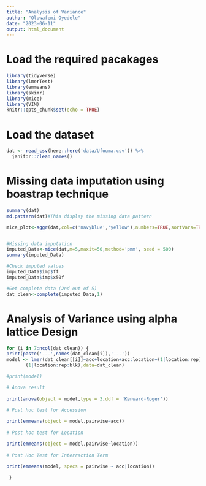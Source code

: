 ```yaml
---
title: "Analysis of Variance"
author: "Oluwafemi Oyedele"
date: "2023-06-11"
output: html_document
---
```


# Load the required pacakages

```r
library(tidyverse)
library(lmerTest)
library(emmeans)
library(skimr)
library(mice)
library(VIM)
knitr::opts_chunk$set(echo = TRUE)
```

# Load the dataset
```r
dat <- read_csv(here::here('data/Ufouma.csv')) %>%  
  janitor::clean_names()
```

# Missing data imputation using boastrap technique

```r
summary(dat)
md.pattern(dat)#This display the missing data pattern

mice_plot<-aggr(dat,col=c('navyblue','yellow'),numbers=TRUE,sortVars=TRUE,labels=names(dat),cex.axis=.7,gap=3,ylab=c('Missing data','Pattern'))


#Missing data imputation
imputed_Data<-mice(dat,m=5,maxit=50,method='pmm', seed = 500)
summary(imputed_Data)

#Check imputed values
imputed_Data$imp$ff
imputed_Data$imp$x50f

#Get complete data (2nd out of 5)
dat_clean<-complete(imputed_Data,1)


```

# Analysis of Variance using alpha lattice Design
```r
for (i in 7:ncol(dat_clean)) {
print(paste('---',names(dat_clean[i]),'---'))
model <- lmer(dat_clean[[i]]~acc+location+acc:location+(1|location:rep)+
       (1|location:rep:blk),data=dat_clean)

#print(model)

# Anova result
 
print(anova(object = model,type = 3,ddf = 'Kenward-Roger'))
 
# Post hoc test for Accession

print(emmeans(object = model,pairwise~acc))
 
# Post hoc test for Location

print(emmeans(object = model,pairwise~location))
 
# Post Hoc Test for Interraction Term

print(emmeans(model, specs = pairwise ~ acc|location))
 
 }

```


